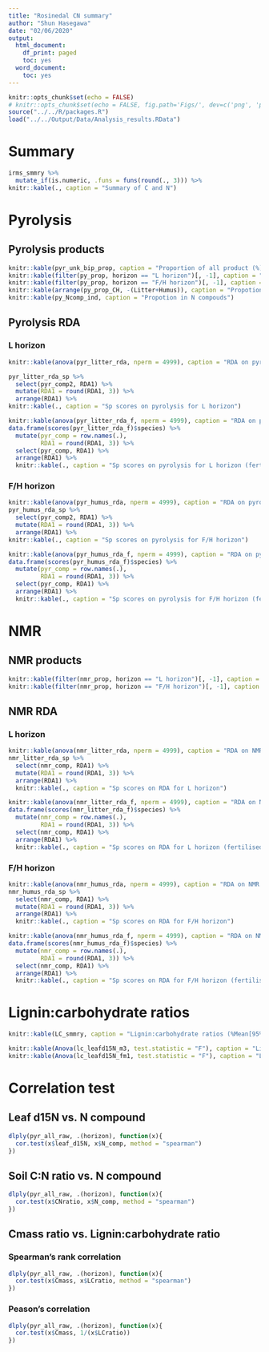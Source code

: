 ```yaml
---
title: "Rosinedal CN summary"
author: "Shun Hasegawa"
date: "02/06/2020"
output:
  html_document:
    df_print: paged
    toc: yes
  word_document:
    toc: yes
---
```


```r
knitr::opts_chunk$set(echo = FALSE)
# knitr::opts_chunk$set(echo = FALSE, fig.path='Figs/', dev=c('png', 'pdf'), dpi = 600)
source("../../R/packages.R")
load("../../Output/Data/Analysis_results.RData")
```

# Summary
```r
irms_smmry %>% 
  mutate_if(is.numeric, .funs = funs(round(., 3))) %>% 
knitr::kable(., caption = "Summary of C and N")
```


# Pyrolysis

## Pyrolysis products
```r
knitr::kable(pyr_unk_bip_prop, caption = "Proportion of all product (%)")
knitr::kable(filter(py_prop, horizon == "L horizon")[, -1], caption = "Propotion of pyrolysis product for L horizon")
knitr::kable(filter(py_prop, horizon == "F/H horizon")[, -1], caption = "Propotion of pyrolysis product for F/H horizon")
knitr::kable(arrange(py_prop_CH, -(Litter+Humus)), caption = "Propotion in carbohydrate")
knitr::kable(py_Ncomp_ind, caption = "Propotion in N compouds")
```

## Pyrolysis RDA

### L horizon
```r
knitr::kable(anova(pyr_litter_rda, nperm = 4999), caption = "RDA on pyrolysis for L horizon")

pyr_litter_rda_sp %>% 
  select(pyr_comp2, RDA1) %>% 
  mutate(RDA1 = round(RDA1, 3)) %>% 
  arrange(RDA1) %>% 
knitr::kable(., caption = "Sp scores on pyrolysis for L horizon")

knitr::kable(anova(pyr_litter_rda_f, nperm = 4999), caption = "RDA on pyrolysis for L horizon (fertilised)")
data.frame(scores(pyr_litter_rda_f)$species) %>%
  mutate(pyr_comp = row.names(.),
         RDA1 = round(RDA1, 3)) %>%
  select(pyr_comp, RDA1) %>%
  arrange(RDA1) %>%
  knitr::kable(., caption = "Sp scores on pyrolysis for L horizon (fertilised)")
```

### F/H horizon
```r
knitr::kable(anova(pyr_humus_rda, nperm = 4999), caption = "RDA on pyrolysis for F/H horizon")
pyr_humus_rda_sp %>% 
  select(pyr_comp2, RDA1) %>% 
  mutate(RDA1 = round(RDA1, 3)) %>% 
  arrange(RDA1) %>% 
knitr::kable(., caption = "Sp scores on pyrolysis for F/H horizon")

knitr::kable(anova(pyr_humus_rda_f, nperm = 4999), caption = "RDA on pyrolysis for F/H horizon (fertilised)")
data.frame(scores(pyr_humus_rda_f)$species) %>%
  mutate(pyr_comp = row.names(.),
         RDA1 = round(RDA1, 3)) %>%
  select(pyr_comp, RDA1) %>%
  arrange(RDA1) %>%
  knitr::kable(., caption = "Sp scores on pyrolysis for F/H horizon (fertilised)")
```

# NMR

## NMR products

```r
knitr::kable(filter(nmr_prop, horizon == "L horizon")[, -1], caption = "Propotion of NMR product for L horizon")
knitr::kable(filter(nmr_prop, horizon == "F/H horizon")[, -1], caption = "Propotion of NMR product for F/H horizon")
```


## NMR RDA

### L horizon
```r
knitr::kable(anova(nmr_litter_rda, nperm = 4999), caption = "RDA on NMR for L horizon")
nmr_litter_rda_sp %>% 
  select(nmr_comp, RDA1) %>% 
  mutate(RDA1 = round(RDA1, 3)) %>% 
  arrange(RDA1) %>% 
  knitr::kable(., caption = "Sp scores on RDA for L horizon")

knitr::kable(anova(nmr_litter_rda_f, nperm = 4999), caption = "RDA on NMR for L horizon (only fertilised plots)")
data.frame(scores(nmr_litter_rda_f)$species) %>% 
  mutate(nmr_comp = row.names(.),
         RDA1 = round(RDA1, 3)) %>% 
  select(nmr_comp, RDA1) %>% 
  arrange(RDA1) %>% 
  knitr::kable(., caption = "Sp scores on RDA for L horizon (fertilised plots)")

```

### F/H horizon
```r
knitr::kable(anova(nmr_humus_rda, nperm = 4999), caption = "RDA on NMR for F/H horizon")
nmr_humus_rda_sp %>% 
  select(nmr_comp, RDA1) %>% 
  mutate(RDA1 = round(RDA1, 3)) %>% 
  arrange(RDA1) %>% 
  knitr::kable(., caption = "Sp scores on RDA for F/H horizon")

knitr::kable(anova(nmr_humus_rda_f, nperm = 4999), caption = "RDA on NMR for F/H horizon (only fertilised plots)")
data.frame(scores(nmr_humus_rda_f)$species) %>% 
  mutate(nmr_comp = row.names(.),
         RDA1 = round(RDA1, 3)) %>% 
  select(nmr_comp, RDA1) %>% 
  arrange(RDA1) %>% 
  knitr::kable(., caption = "Sp scores on RDA for F/H horizon (fertilised plots)")


```

# Lignin:carbohydrate ratios
```r
knitr::kable(LC_smmry, caption = "Lignin:carbohydrate ratios (%Mean[95% CI])")
```


```r
knitr::kable(Anova(lc_leafd15N_m3, test.statistic = "F"), caption = "Ligninratio:Carbohydrate vs. leaf d15 N")
knitr::kable(Anova(lc_leafd15N_fm1, test.statistic = "F"), caption = "Ligninratio:Carbohydrate vs. leaf d15 N (only fertilisedf)")
```


# Correlation test

## Leaf d15N vs. N compound
```r
dlply(pyr_all_raw, .(horizon), function(x){
  cor.test(x$leaf_d15N, x$N_comp, method = "spearman")
})
```

## Soil C:N ratio vs. N compound
```r
dlply(pyr_all_raw, .(horizon), function(x){
  cor.test(x$CNratio, x$N_comp, method = "spearman")
})
```

## Cmass ratio vs. Lignin:carbohydrate ratio
### Spearman's rank correlation
```r
dlply(pyr_all_raw, .(horizon), function(x){
  cor.test(x$Cmass, x$LCratio, method = "spearman")
})

```

### Peason's correlation
```r
dlply(pyr_all_raw, .(horizon), function(x){
  cor.test(x$Cmass, 1/(x$LCratio))
})

```

